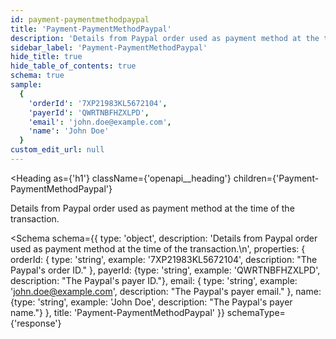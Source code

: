 ```yaml
---
id: payment-paymentmethodpaypal
title: 'Payment-PaymentMethodPaypal'
description: 'Details from Paypal order used as payment method at the time of the transaction.'
sidebar_label: 'Payment-PaymentMethodPaypal'
hide_title: true
hide_table_of_contents: true
schema: true
sample:
  {
    'orderId': '7XP21983KL5672104',
    'payerId': 'QWRTNBFHZXLPD',
    'email': 'john.doe@example.com',
    'name': 'John Doe'
  }
custom_edit_url: null
---
```



<Heading
  as={'h1'}
  className={'openapi__heading'}
  children={'Payment-PaymentMethodPaypal'}
></Heading>

Details from Paypal order used as payment method at the time of the transaction.

<Schema
  schema={{
    type: 'object',
    description:
      'Details from Paypal order used as payment method at the time of the transaction.\n',
    properties: {
      orderId: {
        type: 'string',
        example: '7XP21983KL5672104',
        description: "The Paypal's order ID."
      },
      payerId: {type: 'string', example: 'QWRTNBFHZXLPD', description: "The Paypal's payer ID."},
      email: {
        type: 'string',
        example: 'john.doe@example.com',
        description: "The Paypal's payer email."
      },
      name: {type: 'string', example: 'John Doe', description: "The Paypal's payer name."}
    },
    title: 'Payment-PaymentMethodPaypal'
  }}
  schemaType={'response'}
></Schema>
